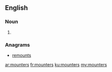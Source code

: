 ==English==

===Noun===
{{head|en|plural}}

# {{plural of|mounter|lang=en}}

===Anagrams===
* [[remounts#English|remounts]]

[[ar:mounters]]
[[fr:mounters]]
[[ku:mounters]]
[[my:mounters]]